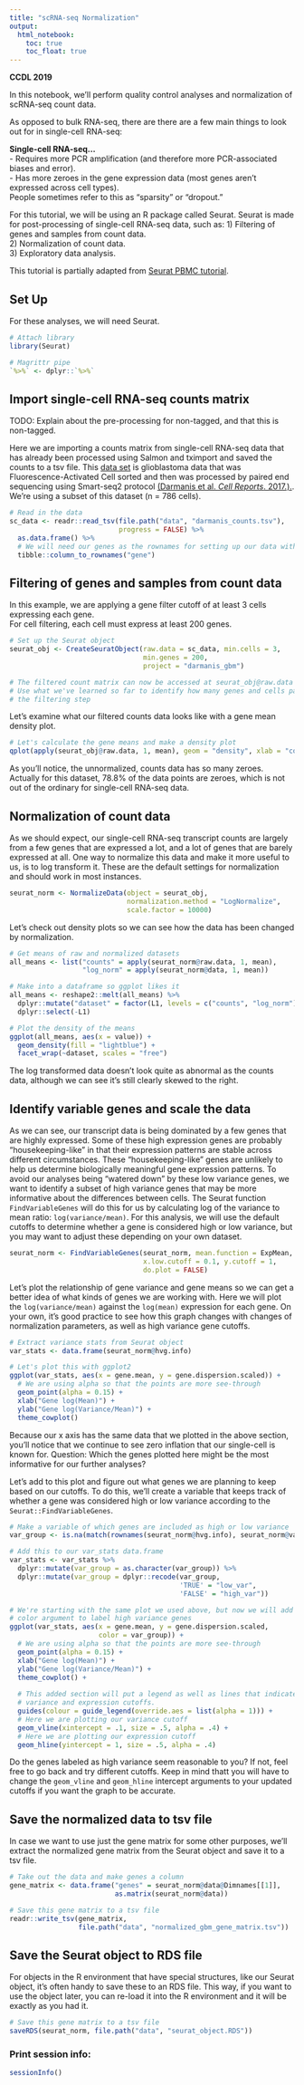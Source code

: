 ```yaml
---
title: "scRNA-seq Normalization"
output:   
  html_notebook: 
    toc: true
    toc_float: true
---
```


**CCDL 2019**

In this notebook, we'll perform quality control analyses and normalization of 
scRNA-seq count data. 

As opposed to bulk RNA-seq, there are there are a few main things to look out for
in single-cell RNA-seq:

**Single-cell RNA-seq...**  
- Requires more PCR amplification (and therefore more PCR-associated biases and
error).  
- Has more zeroes in the gene expression data (most genes aren't expressed 
across cell types).  
People sometimes refer to this as "sparsity" or "dropout."  
  
For this tutorial, we will be using an R package called Seurat. 
Seurat is made for post-processing of single-cell RNA-seq data, such as: 
  1) Filtering of genes and samples from count data.  
  2) Normalization of count data.  
  3) Exploratory data analysis.  

This tutorial is partially adapted from 
[Seurat PBMC tutorial](https://satijalab.org/seurat/pbmc3k_tutorial.html).
  
## Set Up 

For these analyses, we will need Seurat. 

```r
# Attach library
library(Seurat)

# Magrittr pipe
`%>%` <- dplyr::`%>%`
```

## Import single-cell RNA-seq counts matrix

TODO: Explain about the pre-processing for non-tagged, and that this is non-tagged.

Here we are importing a counts matrix from single-cell RNA-seq data that has 
already been processed using Salmon and tximport and saved the counts to a tsv 
file. 
This [data set](https://www.ncbi.nlm.nih.gov/geo/query/acc.cgi?acc=GSE84465) 
is glioblastoma data that was Fluorescence-Activated Cell sorted 
and then was processed by paired end sequencing using Smart-seq2 protocol 
[(Darmanis et al. *Cell Reports*. 2017.).](https://www.ncbi.nlm.nih.gov/pubmed/29091775).
We're using a subset of this dataset (n = 786 cells).
  
```r
# Read in the data
sc_data <- readr::read_tsv(file.path("data", "darmanis_counts.tsv"), 
                           progress = FALSE) %>%
  as.data.frame() %>%
  # We will need our genes as the rownames for setting up our data with Seurat
  tibble::column_to_rownames("gene") 
```

## Filtering of genes and samples from count data

In this example, we are applying a gene filter cutoff of at least 3 cells 
expressing each gene.  
For cell filtering, each cell must express at least 200 genes.

```r
# Set up the Seurat object 
seurat_obj <- CreateSeuratObject(raw.data = sc_data, min.cells = 3,
                                 min.genes = 200, 
                                 project = "darmanis_gbm")
```

```r
# The filtered count matrix can now be accessed at seurat_obj@raw.data
# Use what we've learned so far to identify how many genes and cells passed
# the filtering step
```

Let's examine what our filtered counts data looks like with a gene mean density
plot.

```r
# Let's calculate the gene means and make a density plot
qplot(apply(seurat_obj@raw.data, 1, mean), geom = "density", xlab = "counts")
```
As you'll notice, the unnormalized, counts data has so many zeroes. 
Actually for this dataset, 78.8% of the data points are zeroes, which is not 
out of the ordinary for single-cell RNA-seq data. 

## Normalization of count data 
As we should expect, our single-cell RNA-seq transcript counts are largely from 
a few genes that are expressed a lot, and a lot of genes that are barely 
expressed at all.
One way to normalize this data and make it more useful to us, is to log
transform it.
These are the default settings for normalization and should work in most 
instances. 

```r
seurat_norm <- NormalizeData(object = seurat_obj, 
                             normalization.method = "LogNormalize",
                             scale.factor = 10000)
```

Let's check out density plots so we can see how the data has been changed by 
normalization. 
  
```r
# Get means of raw and normalized datasets
all_means <- list("counts" = apply(seurat_norm@raw.data, 1, mean), 
                  "log_norm" = apply(seurat_norm@data, 1, mean))

# Make into a dataframe so ggplot likes it
all_means <- reshape2::melt(all_means) %>%
  dplyr::mutate("dataset" = factor(L1, levels = c("counts", "log_norm"))) %>% 
  dplyr::select(-L1)

# Plot the density of the means 
ggplot(all_means, aes(x = value)) +
  geom_density(fill = "lightblue") +
  facet_wrap(~dataset, scales = "free")
```
The log transformed data doesn't look quite as abnormal as the counts data, 
although we can see it's still clearly skewed to the right. 

## Identify variable genes and scale the data

As we can see, our transcript data is being dominated by a few genes that 
are highly expressed. 
Some of these high expression genes are probably "housekeeping-like" in that 
their expression patterns are stable across different circumstances. 
These "housekeeping-like" genes are unlikely to help us determine biologically 
meaningful gene expression patterns. 
To avoid our analyses being "watered down" by these low variance genes, we want to
identify a subset of high variance genes that may be more informative about the 
differences between cells. 
The Seurat function `FindVariableGenes` will do this for us by calculating 
log of the variance to mean ratio: `log(variance/mean)`.
For this analysis, we will use the default cutoffs to determine whether a gene 
is considered high or low variance, but you may want to adjust these depending
on your own dataset. 

```r
seurat_norm <- FindVariableGenes(seurat_norm, mean.function = ExpMean,
                                 x.low.cutoff = 0.1, y.cutoff = 1, 
                                 do.plot = FALSE)
```

Let's plot the relationship of gene variance and gene means so we can get a 
better idea of what kinds of genes we are working with.
Here we will plot the `log(variance/mean)` against the `log(mean)` expression 
for each gene.
On your own, it's good practice to see how this graph changes 
with changes of normalization parameters, as well as high variance gene cutoffs.

```r
# Extract variance stats from Seurat object
var_stats <- data.frame(seurat_norm@hvg.info)

# Let's plot this with ggplot2
ggplot(var_stats, aes(x = gene.mean, y = gene.dispersion.scaled)) +
  # We are using alpha so that the points are more see-through
  geom_point(alpha = 0.15) +
  xlab("Gene log(Mean)") +
  ylab("Gene log(Variance/Mean)") + 
  theme_cowplot() 
```
Because our x axis has the same data that we plotted in the above section, 
you'll notice that we continue to see zero inflation that our single-cell is
known for.
Question: Which the genes plotted here might be the most informative for our further 
analyses?

Let's add to this plot and figure out what genes we are planning to keep based
on our cutoffs. 
To do this, we'll create a variable that keeps track of whether a gene was 
considered high or low variance according to the `Seurat::FindVariableGenes`.
```r
# Make a variable of which genes are included as high or low variance
var_group <- is.na(match(rownames(seurat_norm@hvg.info), seurat_norm@var.genes))

# Add this to our var_stats data.frame
var_stats <- var_stats %>%
  dplyr::mutate(var_group = as.character(var_group)) %>%
  dplyr::mutate(var_group = dplyr::recode(var_group,
                                          'TRUE' = "low_var", 
                                          'FALSE' = "high_var"))

# We're starting with the same plot we used above, but now we will add a 
# color argument to label high variance genes
ggplot(var_stats, aes(x = gene.mean, y = gene.dispersion.scaled, 
                      color = var_group)) +
  # We are using alpha so that the points are more see-through
  geom_point(alpha = 0.15) +
  xlab("Gene log(Mean)") +
  ylab("Gene log(Variance/Mean)") + 
  theme_cowplot() +
  
  # This added section will put a legend as well as lines that indicate our 
  # variance and expression cutoffs. 
  guides(colour = guide_legend(override.aes = list(alpha = 1))) + 
  # Here we are plotting our variance cutoff
  geom_vline(xintercept = .1, size = .5, alpha = .4) +
  # Here we are plotting our expression cutoff
  geom_hline(yintercept = 1, size = .5, alpha = .4) 
```
Do the genes labeled as high variance seem reasonable to you? 
If not, feel free to go back and try different cutoffs. 
Keep in mind thatt you will have to change the `geom_vline` and `geom_hline`
intercept arguments to your updated cutoffs if you want the graph to be accurate.

## Save the normalized data to tsv file
In case we want to use just the gene matrix for some other purposes, we'll 
extract the normalized gene matrix from the Seurat object and save it to a tsv 
file. 
  
```r
# Take out the data and make genes a column
gene_matrix <- data.frame("genes" = seurat_norm@data@Dimnames[[1]],
                          as.matrix(seurat_norm@data))

# Save this gene matrix to a tsv file
readr::write_tsv(gene_matrix, 
                 file.path("data", "normalized_gbm_gene_matrix.tsv"))
```

## Save the Seurat object to RDS file
For objects in the R environment that have special structures, like our Seurat
object, it's often handy to save these to an RDS file. 
This way, if you want to use the object later, you can re-load it into the R
environment and it will be exactly as you had it. 
  
```r
# Save this gene matrix to a tsv file
saveRDS(seurat_norm, file.path("data", "seurat_object.RDS"))
```

### Print session info:
```r
sessionInfo()
```
